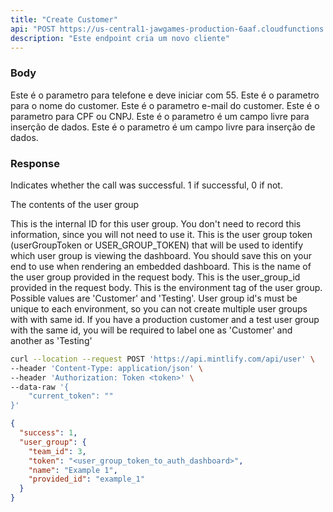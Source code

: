 ---
title: "Create Customer"
api: "POST https://us-central1-jawgames-production-6aaf.cloudfunctions.net/customers"
description: "Este endpoint cria um novo cliente"
---

### Body

<ParamField body="phone" type="string">
  Este é o parametro para telefone e deve iniciar com 55.
</ParamField>

<ParamField body="nome" type="string">
  Este é o parametro para o nome do customer.
</ParamField>

<ParamField body="email" type="string">
  Este é o parametro e-mail do customer.
</ParamField>

<ParamField body="taxId" type="string">
  Este é o parametro para CPF ou CNPJ.
</ParamField>

<ParamField body="metadata" type="object">
  Este é o parametro é um campo livre para inserção de dados.
</ParamField>

<ParamField body="subscriptionMetadata" type="object">
  Este é o parametro é um campo livre para inserção de dados.
</ParamField>

### Response

<ResponseField name="success" type="number">
  Indicates whether the call was successful. 1 if successful, 0 if not.
</ResponseField>

<ResponseField name="user_group" type="object">

The contents of the user group

<Expandable title="Toggle object">

<ResponseField name="team_id" type="number">
  This is the internal ID for this user group. You don't need to record this
  information, since you will not need to use it.
</ResponseField>

<ResponseField name="token" type="string">
  This is the user group token (userGroupToken or USER_GROUP_TOKEN) that will be
  used to identify which user group is viewing the dashboard. You should save
  this on your end to use when rendering an embedded dashboard.
</ResponseField>

<ResponseField name="name" type="string">
  This is the name of the user group provided in the request body.
</ResponseField>

<ResponseField name="provided_id" type="string">
  This is the user_group_id provided in the request body.
</ResponseField>

<ResponseField name="api_environment_tag" type="JSON or null">
  This is the environment tag of the user group. Possible values are 'Customer'
  and 'Testing'. User group id's must be unique to each environment, so you can
  not create multiple user groups with with same id. If you have a production
  customer and a test user group with the same id, you will be required to label
  one as 'Customer' and another as 'Testing'
</ResponseField>

</Expandable>

</ResponseField>

<RequestExample>

```bash Example Request
curl --location --request POST 'https://api.mintlify.com/api/user' \
--header 'Content-Type: application/json' \
--header 'Authorization: Token <token>' \
--data-raw '{
    "current_token": ""
}'
```

</RequestExample>

<ResponseExample>

```json Response
{
  "success": 1,
  "user_group": {
    "team_id": 3,
    "token": "<user_group_token_to_auth_dashboard>",
    "name": "Example 1",
    "provided_id": "example_1"
  }
}
```

</ResponseExample>
